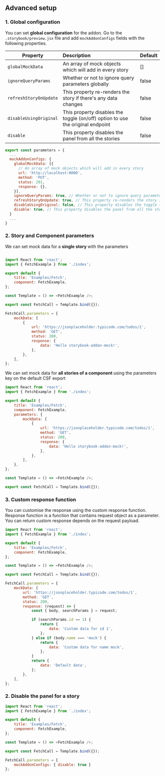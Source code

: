 

<Meta title="Docs/Advanced setup" />

<style>
    {`
        .subheading {
            margin-bottom: 1.5rem;
        }
    `}
</style>

<h2 className="subheading">Advanced setup</h2>

<h3 className="subheading">1. Global configuration</h3>

You can set <strong>global configuration</strong> for the addon. Go to the `.storybook/preview.jsx` file and add `mockAddonConfigs` fields with the following properties.



| Property                 | Description                                                                    | Default |
| ------------------------ | :----------------------------------------------------------------------------- | :------ |
| `globalMockData`         | An array of mock objects which will add in every story                         | []      |
| `ignoreQueryParams`      | Whether or not to ignore query parameters globally                             | false   |
| `refreshStoryOnUpdate`   | This property re-renders the story if there's any data changes                 | false   |
| `disableUsingOriginal`   | This property disables the toggle (on/off) option to use the original endpoint | false   |
| `disable`                | This property disables the panel from all the stories                          | false   |


```js
export const parameters = {
  ...
  mockAddonConfigs: {
    globalMockData: [{
      // An array of mock objects which will add in every story
      url: 'http://localhost:0000',
      method: 'PUT',
      status: 201,
      response: {},
    }],
    ignoreQueryParams: true, // Whether or not to ignore query parameters globally
    refreshStoryOnUpdate: true, // This property re-renders the story if there's any data changes
    disableUsingOriginal: false, // This property disables the toggle (on/off) option to use the original endpoint
    disable: true, // This property disables the panel from all the stories
  }
  ...
}
```


<h3 className="subheading">2. Story and Component parameters</h3>

We can set mock data for a <strong>single story </strong> with the parameters

```js

import React from 'react';
import { FetchExample } from './index';

export default {
    title: 'Examples/Fetch',
    component: FetchExample,
};

const Template = () => <FetchExample />;

export const FetchCall = Template.bind({});

FetchCall.parameters = {
    mockData: [
        {
            url: 'https://jsonplaceholder.typicode.com/todos/1',
            method: 'GET',
            status: 200,
            response: {
                data: 'Hello storybook-addon-mock!',
            },
        },
    ],
};

```

We can set mock data for <strong>all stories of a component </strong> using the parameters key on the default CSF export

```js
import React from 'react';
import { FetchExample } from './index';

export default {
    title: 'Examples/Fetch',
    component: FetchExample,
    parameters: {
        mockData: [
            {
                url: 'https://jsonplaceholder.typicode.com/todos/1',
                method: 'GET',
                status: 200,
                response: {
                    data: 'Hello storybook-addon-mock!',
                },
            },
        ],
    },
};

const Template = () => <FetchExample />;

export const FetchCall = Template.bind({});

```

<h3 className="subheading">3. Custom response function</h3>

You can customise the response using the custom response function. Response function is a function that contains request object as a parameter.
You can return custom response depends on the request payload.

```js
import React from 'react';
import { FetchExample } from './index';

export default {
    title: 'Examples/Fetch',
    component: FetchExample,
};

const Template = () => <FetchExample />;

export const FetchCall = Template.bind({});

FetchCall.parameters = {
    mockData: [
        url: 'https://jsonplaceholder.typicode.com/todos/1',
        method: 'GET',
        status: 200,
        response: (request) => {
            const { body, searchParams } = request;

            if (searchParams.id == 1) {
                return {
                    data: 'Custom data for id 1',
                };
            } else if (body.name === 'mock') {
                return {
                    data: 'Custom data for name mock',
                };
            }
            return {
                data: 'Default data',
            };
        },
    ],
};
```
<h3 className="subheading">2. Disable the panel for a story</h3>

```js
import React from 'react';
import { FetchExample } from './index';

export default {
    title: 'Examples/Fetch',
    component: FetchExample,
};

const Template = () => <FetchExample />;

export const FetchCall = Template.bind({});

FetchCall.parameters = {
    mockAddonConfigs: { disable: true }
};
```

<Footer
    title="User guide"
    subtitle="Navigate the addon panel"
    actionText="Next"
    actionLink="Docs/User guide"
/>
